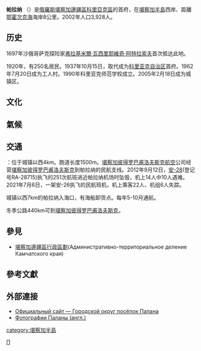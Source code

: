 {{Infobox Russian inhabited locality
|en_name=Palana
|ru_name=Палана
|image_skyline=Palana.jpg
|image_caption=View of Palana from a hill
|latd=59
|latm=05
|lats=
|longd=159
|longm=56
|longs=
|map_label_position=top
|image_coa=Coat of Arms of Palana (Kamchatka krai).png
|coa_caption=
|image_flag=Flag of Palana (Kamchatka krai).png
|flag_caption=
|anthem=
|anthem_ref=
|holiday=
|holiday_ref=
|federal_subject=[[堪察加邊疆區|堪察加邊疆區]]
|federal_subject_ref=<ref name="KamchatkaK_adm">Law #46</ref>
|adm_data_as_of=July 2012
|adm_district_jur=[[季吉爾區|季吉爾區]]
|adm_district_jur_ref=<ref name="KamchatkaK_adm" />
|adm_ctr_of=[[科里亚克区|科里亚克区]]
|adm_ctr_of_ref=<ref name="KamchatkaK_adm" />
|inhabloc_cat=Urban-type settlement
|inhabloc_cat_ref=<ref name="KamchatkaK_adm" />
|mun_data_as_of=May 2007
|urban_okrug_jur=帕拉納市區
|urban_okrug_jur_ref=<ref name="Ref731">Law #350-oz</ref>
|mun_admctr_of=帕拉納市區
|mun_admctr_of_ref=
|leader_title=
|leader_title_ref=
|leader_name=
|leader_name_ref=
|representative_body=
|representative_body_ref=
|area_of_what=
|area_as_of=
|area_km2=
|area_km2_ref=
|pop_2010census=3155
|pop_2010census_ref=<ref name="2010Census">{{ru-pop-ref|2010Census}}</ref>
|pop_density=
|pop_density_as_of=
|pop_density_ref=
|pop_latest=
|pop_latest_date=
|pop_latest_ref=
|established_date=
|established_title=
|established_date_ref=
|current_cat_date=
|current_cat_date_ref=
|prev_name1=
|prev_name1_date=
|prev_name1_ref=
|postal_codes=
|postal_codes_ref=
|dialing_codes=
|dialing_codes_ref=
|website=
|website_ref=
|commonscat=Palana
|date=April 2013
}}

'''帕拉纳''' （'''{{lang|ru|Пала́на}}'''）是[[俄羅斯|俄羅斯]][[堪察加邊疆區|堪察加邊疆區]][[科里亞克區|科里亞克區]]的首府，在[[堪察加半島|堪察加半島]]西岸、距離[[鄂霍次克海|鄂霍次克海]]海岸8公里。2002年人口3,928人。

==历史==
1697年沙俄哥萨克探险家[[弗拉基米爾·瓦西里耶維奇·阿特拉索夫|弗拉基米爾·瓦西里耶維奇·阿特拉索夫]]首次抵达此地。

1920年，有250名居民。1937年10月15日，取代{{tsl|en|Kamenskoye, Kamchatka Krai|卡缅斯科耶 (勘察加)|卡缅斯科耶}}成为[[科里亚克自治区|科里亚克自治区]]首府。1962年7月20日成为工人村。1990年科里亚克师范学校成立。2005年2月18日成为城镇区。

== 文化 ==

== 氣候 ==

{{Weather box|width=auto
|location=Palana (1955-1991)
|single line=yes
|metric first=yes
|Jan record high C=7.8
|Feb record high C=10.0
|Mar record high C=12.0
|Apr record high C=15.0
|May record high C=19.7
|Jun record high C=29.1
|Jul record high C = 29.7
|Aug record high C = 28.0
|Sep record high C = 21.1
|Oct record high C = 19.0
|Nov record high C = 12.0
|Dec record high C = 11.0
|year record high C = 29.7
|Jan high C = −12.5
|Feb high C = −11.5
|Mar high C = −6.5
|Apr high C = −0.1
|May high C = 6.9
|Jun high C = 13.2
|Jul high C = 16.5
|Aug high C = 15.6
|Sep high C = 11.6
|Oct high C = 4.6
|Nov high C = −3.8
|Dec high C = −10.1
|year high C = 1.9
|Jan mean C = −17.1
|Feb mean C = −16.7
|Mar mean C = −12.3
|Apr mean C = −4.7
|May mean C = 2.5
|Jun mean C = 8.1
|Jul mean C = 11.5
|Aug mean C = 11.1
|Sep mean C = 6.8
|Oct mean C = 0.4
|Nov mean C = −7.8
|Dec mean C = −14.6
|year mean C = −2.9
|Jan low C = −22.8
|Feb low C = −22.8
|Mar low C = −19.3
|Apr low C = −11.0
|May low C = −2.4
|Jun low C = 2.2
|Jul low C = 5.8
|Aug low C = 5.6
|Sep low C = 1.0
|Oct low C = −4.6
|Nov low C = −13.1
|Dec low C = −20.1
|year low C = −8.7
|Jan record low C = −47.0
|Feb record low C = −42.8
|Mar record low C = −38.9
|Apr record low C = −29.5
|May record low C = −19.4
|Jun record low C = −5.0
|Jul record low C = −2.2
|Aug record low C = −7.8
|Sep record low C = −11.1
|Oct record low C = −21.0
|Nov record low C = −34.0
|Dec record low C = −40.0
|year record low C = −47.0
|Jan precipitation mm = 27.4
|Feb precipitation mm = 17.5
|Mar precipitation mm = 21.5
|Apr precipitation mm = 36.8
|May precipitation mm = 41.1
|Jun precipitation mm = 66.5
|Jul precipitation mm = 82.8
|Aug precipitation mm = 89.5
|Sep precipitation mm = 72.8
|Oct precipitation mm = 107.7
|Nov precipitation mm = 79.9
|Dec precipitation mm = 41.9
|source 1 = climatebase.ru (1955-1991)<ref name="climatebase">{{cite web|title=Palana, Russia|url=http://climatebase.ru/station/32227/?lang=en|publisher=Climatebase.ru|accessdate=January 23, 2013|archive-date=2014-03-25|archive-url=https://web.archive.org/web/20140325210937/http://climatebase.ru/station/32227/?lang=en|dead-url=no}}</ref>
}}
</div>

==交通==
{{tsl|en|Palana Airport|帕拉纳机场}}：位于城镇以西4km。跑道长度1500m。[[堪察加彼得罗巴甫洛夫斯克航空|堪察加彼得罗巴甫洛夫斯克航空]]公司经营[[堪察加彼得罗巴甫洛夫斯克|堪察加彼得罗巴甫洛夫斯克]]到帕拉纳的民航支线。2012年9月12日，[[安-28|安-28]](登记号RA-28715)执飞的251次航班进近帕拉纳机场时坠毁，机上14人中10人遇难。2021年7月6日，一架安-26执飞的民航班机，机上乘客22人、机组6人失踪。 

城镇以西7km的帕拉纳入海口，有海船卸货点。每年5-10月通航。

冬季公路440km可到[[堪察加彼得罗巴甫洛夫斯克|堪察加彼得罗巴甫洛夫斯克]]。
==參見==
*[[堪察加邊疆區行政區劃|堪察加邊疆區行政區劃]](Административно-территориальное деление Камчатского края)

==參考文獻==
{{reflist}}

==外部連接==
* [http://palana.org/ Официальный сайт — Городской округ посёлок Палана] {{Wayback|url=http://palana.org/ |date=20210309111444 }}
* [http://www.koryaks.net/palana.html Фотографии Паланы (англ.)] {{Wayback|url=http://www.koryaks.net/palana.html |date=20191108001852 }}

[[category:堪察加半島|category:堪察加半島]]
[[Category:堪察加边疆区市级镇|П]]